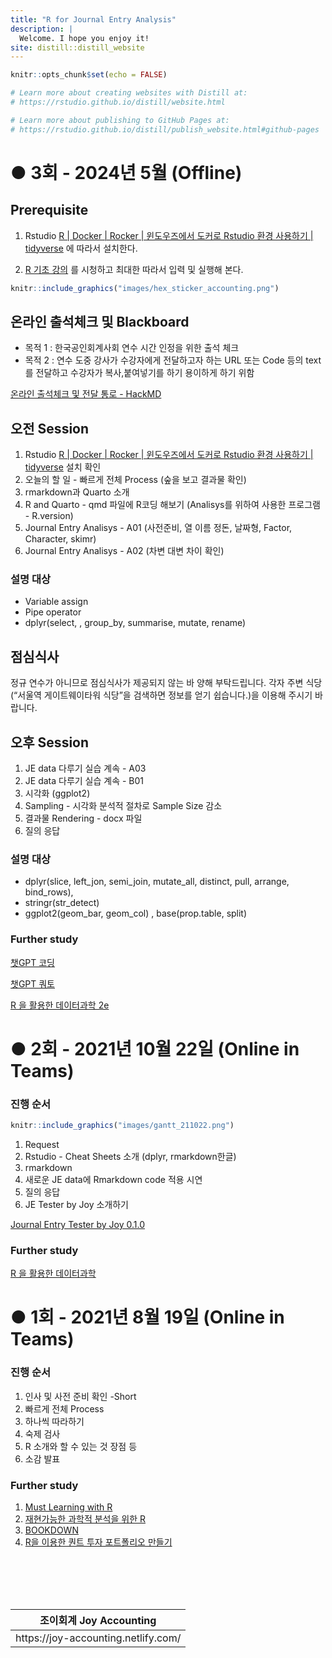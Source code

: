 ```yaml
---
title: "R for Journal Entry Analysis"
description: |
  Welcome. I hope you enjoy it!
site: distill::distill_website
---
```

   
```r
knitr::opts_chunk$set(echo = FALSE)

# Learn more about creating websites with Distill at:
# https://rstudio.github.io/distill/website.html

# Learn more about publishing to GitHub Pages at:
# https://rstudio.github.io/distill/publish_website.html#github-pages

```
   
   
# ● 3회 - 2024년 5월 (Offline)
   

    
## Prerequisite
   
1. Rstudio [R | Docker | Rocker | 윈도우즈에서 도커로 Rstudio 환경 사용하기 | tidyverse](https://joy-accounting.netlify.app/2023-12-18-docker-rocker-rstudio/) 에 따라서 설치한다.
   
1. [R 기초 강의](https://youtu.be/0DYFRSykkXQ?si=0mC3yk5reuiEdjGC) 를 시청하고 최대한 따라서 입력 및 실행해 본다.   
     

```r
knitr::include_graphics("images/hex_sticker_accounting.png")
```
   
## 온라인 출석체크 및 Blackboard
   
* 목적 1 : 한국공인회계사회 연수 시간 인정을 위한 출석 체크
* 목적 2 : 연수 도중 강사가 수강자에게 전달하고자 하는 URL 또는 Code 등의 text를 전달하고 수강자가 복사,붙여넣기를 하기 용이하게 하기 위함
   
[온라인 출석체크 및 전달 통로 - HackMD](https://hackmd.io/@vlhY-o0oRDi6YsMvEHh0Tw/rforje/edit)
   
    
    
    
## 오전 Session 
    
1. Rstudio [R | Docker | Rocker | 윈도우즈에서 도커로 Rstudio 환경 사용하기 | tidyverse](https://joy-accounting.netlify.app/2023-12-18-docker-rocker-rstudio/) 설치 확인
1. 오늘의 할 일 - 빠르게 전체 Process (숲을 보고 결과물 확인)
1. rmarkdown과 Quarto 소개  
1. R and Quarto - qmd 파일에 R코딩 해보기 (Analisys를 위하여 사용한 프로그램 - R.version)
1. Journal Entry Analisys - A01 (사전준비, 열 이름 정돈, 날짜형, Factor, Character, skimr)
1. Journal Entry Analisys - A02 (차변 대변 차이 확인) 
   
### 설명 대상
   
* Variable assign    
* Pipe operator   
* dplyr(select, , group_by, summarise, mutate, rename)   
   
   
## 점심식사
    
정규 연수가 아니므로 점심식사가 제공되지 않는 바 양해 부탁드립니다. 각자 주변 식당("서울역 게이트웨이타워 식당"을 검색하면 정보를 얻기 쉽습니다.)을 이용해 주시기 바랍니다. 
     
## 오후 Session  
     
    
1. JE data 다루기 실습 계속 - A03
1. JE data 다루기 실습 계속 - B01
1. 시각화 (ggplot2)
1. Sampling - 시각화 분석적 절차로 Sample Size 감소
1. 결과물 Rendering - docx 파일
1. 질의 응답   
   
   
### 설명 대상
    
* dplyr(slice, left_jon, semi_join, mutate_all, distinct, pull, arrange, bind_rows),   
* stringr(str_detect)
* ggplot2(geom_bar, geom_col) , base(prop.table, split)
   
    
    
### Further study
      
[챗GPT 코딩](https://r2bit.com/gpt-coding/)
   
[챗GPT 쿼토](https://r2bit.com/gpt-quarto/)
   
[R 을 활용한 데이터과학 2e](https://r4ds.hadley.nz/)
   
    
   
# ● 2회  - 2021년 10월 22일  (Online in Teams)
    
    
### 진행 순서  
   
```r
knitr::include_graphics("images/gantt_211022.png")
```
   
1. Request   
1. Rstudio - Cheat Sheets 소개 (dplyr, rmarkdown한글)   
1. rmarkdown 
1. 새로운 JE data에 Rmarkdown code 적용 시연    
1. 질의 응답   
1. JE Tester by Joy 소개하기    
   
    
[Journal Entry Tester by Joy 0.1.0](https://joy-accounting.netlify.app/2021-08-26-journal-entry-tester-by-joy-0-1-0/)
   
    
    
### Further study
   
[R 을 활용한 데이터과학](https://bookdown.org/sulgi/r4ds/)
   
# ● 1회  -  2021년 8월 19일 (Online in Teams)
    
### 진행 순서
    
1. 인사 및 사전 준비 확인 -Short
2. 빠르게 전체 Process
3. 하나씩 따라하기
4. 숙제 검사
5. R 소개와 할 수 있는 것 장점 등
6. 소감 발표
   
   
### Further study
   
1. [Must Learning with R](https://wikidocs.net/book/4315)
2. [재현가능한 과학적 분석을 위한 R](https://statkclee.github.io/r-gapminder-kr/)
3. [BOOKDOWN](https://bookdown.org/)
4. [R을 이용한 퀀트 투자 포트폴리오 만들기](https://hyunyulhenry.github.io/quant_cookbook/)
    
    
    
<br><br><br><br>      
      
| 조이회계  Joy Accounting |
|---------------------------|
| https://joy-accounting.netlify.com/ |
   

